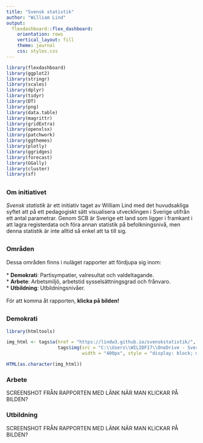 ```yaml
---
title: "Svensk statistik"
author: "William Lind"
output: 
  flexdashboard::flex_dashboard:
    orientation: rows
    vertical_layout: fill
    theme: journal
    css: styles.css
---
```


```r
library(flexdashboard)
library(ggplot2)
library(stringr)
library(scales)
library(dplyr)
library(tidyr)
library(DT)
library(png)
library(data.table)
library(magrittr)
library(gridExtra)
library(openxlsx)
library(patchwork)
library(ggthemes)
library(plotly)
library(ggridges)
library(forecast)
library(GGally)
library(cluster)
library(sf)
```


## {data-height=200}

### Om initiativet
*Svensk statistik* är ett initiativ taget av William Lind med det huvudsakliga syftet att på ett pedagogiskt sätt visualisera utvecklingen i Sverige utifrån ett antal parametrar. Genom SCB är Sverige ett land som ligger i framkant i att lagra registerdata och föra annan statistik på befolkningsnivå, men denna statistik är inte alltid så enkel att ta till sig.


## {data-height=400}

### Områden
Dessa områden finns i nuläget rapporter att fördjupa sig inom:
<br>
<br>
* **Demokrati**: Partisympatier, valresultat och valdeltagande.
<br>
* **Arbete**: Arbetsmiljö, arbetstid sysselsättningsgrad och frånvaro.
<br>
* **Utbildning**: Utbildningsnivåer.
<br>
<br>
För att komma åt rapporten, **klicka på bilden!**

## {data-height=350}
### Demokrati
```r
library(htmltools)

img_html <- tags$a(href = "https://lindw3.github.io/svenskstatistik/", 
                   tags$img(src = "C:\\Users\\WILIDF17\\OneDrive - Sveriges Riksidrottsförbund\\Dokument\\GitHub\\svenskstatistik\\Test.png", 
                            width = "400px", style = "display: block; margin-left: auto; margin-right: auto;"))

HTML(as.character(img_html))
```

### Arbete
SCREENSHOT FRÅN RAPPORTEN MED LÄNK NÄR MAN KLICKAR PÅ BILDEN?

### Utbildning
SCREENSHOT FRÅN RAPPORTEN MED LÄNK NÄR MAN KLICKAR PÅ BILDEN?